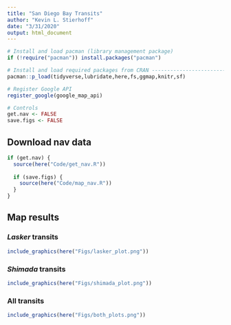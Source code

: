 ```yaml
---
title: "San Diego Bay Transits"
author: "Kevin L. Stierhoff"
date: "3/31/2020"
output: html_document
---
```


```r
# Install and load pacman (library management package)
if (!require("pacman")) install.packages("pacman")

# Install and load required packages from CRAN ---------------------------------
pacman::p_load(tidyverse,lubridate,here,fs,ggmap,knitr,sf)

# Register Google API
register_google(google_map_api)

# Controls
get.nav <- FALSE
save.figs <- FALSE

```

## Download nav data

```r
if (get.nav) {
  source(here("Code/get_nav.R"))
  
  if (save.figs) {
    source(here("Code/map_nav.R"))
  }
}
```


## Map results

### _Lasker_ transits

```r
include_graphics(here("Figs/lasker_plot.png"))
```

### _Shimada_ transits
```r
include_graphics(here("Figs/shimada_plot.png"))
```


### All transits
```r
include_graphics(here("Figs/both_plots.png"))
```
